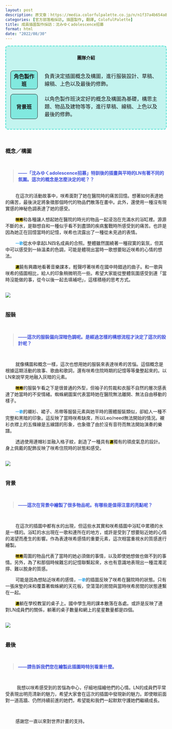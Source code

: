 ```yaml
---
layout: post
description: 原文章：https://media.colorfulpalette.co.jp/n/n1f37a4b654a8 | 此篇訪談翻譯僅作為個人練習。
categories: [官方部落格採訪, 插圖製作, 翻譯, ColofulPalette] 
title: 成員插圖製作採訪：沈みゆくadolescence招募
format: html
date: "2022/08/30"
---
```


<div style="border:2px turquoise dashed;padding:0px 12px 0px 12px;border-radius:8px;background-color:rgba(64,224,208, 0.3) !important;" class="team-info">
<p style="text-align:center;font-weight:bold;margin-top:25px">團隊介紹</p>
<table style="border:none;border-collapse: separate;border-spacing: 2px 15px;">
<tr style="border:none;background-color:transparent;">
<th style="text-align:center;width:18%; border:1px solid;border-radius:8px;background-color:rgba(64,224,208, 0.5)">角色製作班</th>
<td style="border:none;padding-left:20px">負責決定插圖概念及構圖，進行服裝設計、草稿、線稿、上色以及最後的修飾。</td>
</tr>
<tr style="border:none;background-color:transparent;background-color:transparent;">
<th style="text-align:center;border:1px solid;border-radius:8px;background-color:rgba(64,224,208, 0.5)">背景班</th>
<td style="border:none;padding-left:20px">以角色製作班決定好的概念及構圖為基礎，構思主題、物品及建物等等，進行草稿、線稿、上色以及最後的修飾。</td>
</tr>
</table>
</div>

<br>

### 概念／構圖
<br>
<blockquote style="color:#4455dd;font-weight:bold;"> ——「沈みゆくadolescence招募」特訓後的插畫與平時的LN有著不同的氛圍。這次的概念是怎麼決定的呢？？ </blockquote>
<br>
&nbsp;&nbsp;&nbsp;&nbsp;&nbsp;&nbsp;&nbsp;&nbsp;在這次的活動故事中，咲希面對了她在醫院時的痛苦回憶。想著如何表達她的痛苦，最後決定將象徵那個時代的物品們散落在畫中。此外，還使用一種沒有現實感的神秘色調表達了她的感受。

&nbsp;&nbsp;&nbsp;&nbsp;&nbsp;&nbsp;&nbsp;&nbsp;<code style="background-color:#FFDD44"><span style="color:black;font-weight:bold;">咲希</span></code>和各種讓人想起她在醫院的時光的物品一起浸泡在充滿水的浴缸裡。源源不斷的水，是聯想自和一種似乎看不到盡頭的疾病奮戰時所感受到的痛苦。也許是因為她正在回憶當時的記憶，咲希也流露出了一種從未見過的表情。 

&nbsp;&nbsp;&nbsp;&nbsp;&nbsp;&nbsp;&nbsp;&nbsp;<code><span style="color:#33AAEE;font-weight:bold;">一歌</span></code>從水中拿起LN四名成員的合照。整體雖然圍繞著一種寂寞的氣氛，但其中可以感受到一絲溫柔的色調，可能是體現出當時一歌想要貼近咲希的心情的想法。

&nbsp;&nbsp;&nbsp;&nbsp;&nbsp;&nbsp;&nbsp;&nbsp;<code style="background-color:#FFEE11;"><span style="color:black;font-weight:bold;">連</span></code>饒有興趣地看著音樂課本，輕聲哼著咲希在國中時錯過的曲子。和一歌與咲希的插圖相比，給人的印象稍微明亮一些。希望大家能從整體氛圍感受到連「當時沒能做的事，從今以後一起去填補吧」，這樣積極的思考方式。 

<br>
<img src="https://assets.st-note.com/img/1661841523050-N4HKUjVmkM.png">
<br><br>

### 服裝
<br>
<blockquote style="color:#4455dd;font-weight:bold;"> ——這次的服裝偏向深暗色調呢。是經過怎樣的構想流程才決定了這次的設計呢？ </blockquote>
<br>

&nbsp;&nbsp;&nbsp;&nbsp;&nbsp;&nbsp;&nbsp;&nbsp;就像構圖和概念一樣，這次也想用她的服裝來表達咲希的苦惱。這個概念是根據這期活動的故事、歌曲和歌詞，還有咲希住院時期的記憶等等彙整起來的。以LN來說罕見地融入灰暗的元素。 

&nbsp;&nbsp;&nbsp;&nbsp;&nbsp;&nbsp;&nbsp;&nbsp;<code style="background-color:#FFDD44"><span style="color:black;font-weight:bold;">咲希</span></code>的服裝乍看之下是很普通的外型，但袖子的剪裁和衣服不自然的層次感表達了她當時的不安情緒。蜘蛛網圖案代表當時她在醫院無法離開、無法自由移動的樣子。 

&nbsp;&nbsp;&nbsp;&nbsp;&nbsp;&nbsp;&nbsp;&nbsp;<code><span style="color:#33AAEE;font-weight:bold;">一歌</span></code>的襯衫、裙子、吊帶等服裝元素與她平時的團體服裝類似，卻給人一種不完整和黑暗的印象。這反映了當時咲希缺席，所以Leo/need無法開始的情況。襯衫衣襟上的五條線是五線譜的形象，也象徵了由於沒有音符而無法開始演奏的樂譜。 

&nbsp;&nbsp;&nbsp;&nbsp;&nbsp;&nbsp;&nbsp;&nbsp;透過使用連帽衫並融入格子紋，創造了一種具有<code style="background-color:#FFEE11;"><span style="color:black;font-weight:bold;">連</span></code>獨有的頑皮氣息的設計。身上佩戴的配飾反映了咲希住院時的狀態和感受。 

<br>
<img src="https://assets.st-note.com/img/1661841600079-kH5JO6GegB.png">
<br><br>

### 背景 
<br>
<blockquote style="color:#4455dd;font-weight:bold;"> ——這次在背景中繪製了很多物品呢。有哪些是值得注意的亮點呢？ </blockquote>
<br>

&nbsp;&nbsp;&nbsp;&nbsp;&nbsp;&nbsp;&nbsp;&nbsp;在這次的插圖中都有水的出現，但這些水其實和咲希插圖中浴缸中累積的水是一樣的。浴缸的水出現在一歌和連所在的地方，或許是受到了想要貼近她的心情的渴望而產生的影響。作為表達咲希感情的重要元素，這次相當重視水的質感進行繪製。 

&nbsp;&nbsp;&nbsp;&nbsp;&nbsp;&nbsp;&nbsp;&nbsp;<code style="background-color:#FFDD44"><span style="color:black;font-weight:bold;">咲希</span></code>周圍的物品代表了當時的她必須做的事情，以及即使她想做也做不到的事情。另外，為了和那個時候難忘的記憶聯繫起來，水也有意識地表現出一種混濁泥擰、難以脫身的質感。 

&nbsp;&nbsp;&nbsp;&nbsp;&nbsp;&nbsp;&nbsp;&nbsp;可能是因為想貼近咲希的感情，<code><span style="color:#33AAEE;font-weight:bold;">一歌</span></code>的插圖反映了咲希在醫院時的狀態。只有一張床墊的床和覆蓋著蜘蛛網的天花板，空蕩蕩的房間與當時咲希房間的狀態連繫在一起。

&nbsp;&nbsp;&nbsp;&nbsp;&nbsp;&nbsp;&nbsp;&nbsp;<code style="background-color:#FFEE11;"><span style="color:black;font-weight:bold;">連</span></code>躺在學校教室的桌子上。國中學生用的課本散落在各處。或許是反映了連對LN成員們的關係，躺著的桌子數量和網上的星星數量都是四個。 

<br>
<img src="https://assets.st-note.com/img/1661841669613-z34P7zDcfo.png">
<br><br>

### 最後
<br>
<blockquote style="color:#4455dd;font-weight:bold;"> ——請告訴我們您在繪製此插圖時特別看重什麼。 </blockquote>
<br>

&nbsp;&nbsp;&nbsp;&nbsp;&nbsp;&nbsp;&nbsp;&nbsp; 我想以咲希感受到的苦惱為中心，仔細地描繪他們的心情。LN的成員們平常受表現出明亮清新的魅力，希望大家會在這次的插圖中發現新的魅力。即使眼前面對一道高牆、仍然持續前進的她們，希望能和我們一起默默守護她們繼續成長。

<br>

&nbsp;&nbsp;&nbsp;&nbsp;&nbsp;&nbsp;&nbsp;&nbsp;感謝您一直以來對世界計畫的支持。
